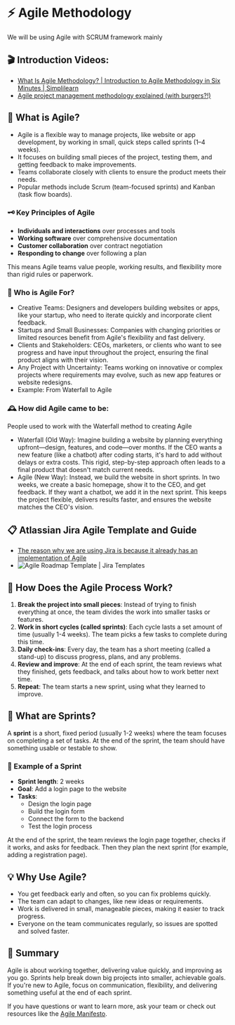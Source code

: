 # ⚡ Agile Methodology
We will be using Agile with SCRUM framework mainly

## 🎬 Introduction Videos:
- [What Is Agile Methodology? | Introduction to Agile Methodology in Six Minutes | Simplilearn](https://www.youtube.com/watch?v=8eVXTyIZ1Hs)
- [Agile project management methodology explained (with burgers?!)](https://www.youtube.com/watch?v=zi7uGg6FVM4)

## 🤔 What is Agile?
- Agile is a flexible way to manage projects, like website or app development, by working in small, quick steps called sprints (1–4 weeks).
- It focuses on building small pieces of the project, testing them, and getting feedback to make improvements.
- Teams collaborate closely with clients to ensure the product meets their needs.
- Popular methods include Scrum (team-focused sprints) and Kanban (task flow boards).

### 🗝️ Key Principles of Agile
- **Individuals and interactions** over processes and tools
- **Working software** over comprehensive documentation
- **Customer collaboration** over contract negotiation
- **Responding to change** over following a plan

This means Agile teams value people, working results, and flexibility more than rigid rules or paperwork.

### 👥 Who is Agile For?
- Creative Teams: Designers and developers building websites or apps, like your startup, who need to iterate quickly and incorporate client feedback.
- Startups and Small Businesses: Companies with changing priorities or limited resources benefit from Agile's flexibility and fast delivery.
- Clients and Stakeholders: CEOs, marketers, or clients who want to see progress and have input throughout the project, ensuring the final product aligns with their vision.
- Any Project with Uncertainty: Teams working on innovative or complex projects where requirements may evolve, such as new app features or website redesigns.
- Example: From Waterfall to Agile

### 🕰️ How did Agile came to be: 
People used to work with the Waterfall method to creating Agile
- Waterfall (Old Way): Imagine building a website by planning everything upfront—design, features, and code—over months. If the CEO wants a new feature (like a chatbot) after coding starts, it's hard to add without delays or extra costs. This rigid, step-by-step approach often leads to a final product that doesn't match current needs.
- Agile (New Way): Instead, we build the website in short sprints. In two weeks, we create a basic homepage, show it to the CEO, and get feedback. If they want a chatbot, we add it in the next sprint. This keeps the project flexible, delivers results faster, and ensures the website matches the CEO's vision.

## 📋 Atlassian Jira Agile Template and Guide
- [The reason why we are using Jira is because it already has an implementation of Agile](https://www.atlassian.com/software/jira/templates/agile-roadmap)
- ![Agile Roadmap Template | Jira Templates](https://media1.thehungryjpeg.com/thumbs2/ori_4061630_jq8bgxawsjwg371bq8rau2camswvzptnw4q9exwa_agile-project-management-development-methodology-infographic-agile-s.jpg)

## 🔄 How Does the Agile Process Work?
1. **Break the project into small pieces**: Instead of trying to finish everything at once, the team divides the work into smaller tasks or features.
2. **Work in short cycles (called sprints)**: Each cycle lasts a set amount of time (usually 1-4 weeks). The team picks a few tasks to complete during this time.
3. **Daily check-ins**: Every day, the team has a short meeting (called a stand-up) to discuss progress, plans, and any problems.
4. **Review and improve**: At the end of each sprint, the team reviews what they finished, gets feedback, and talks about how to work better next time.
5. **Repeat**: The team starts a new sprint, using what they learned to improve.

## 🏁 What are Sprints?
A **sprint** is a short, fixed period (usually 1-2 weeks) where the team focuses on completing a set of tasks. At the end of the sprint, the team should have something usable or testable to show.

### 📝 Example of a Sprint
- **Sprint length**: 2 weeks
- **Goal**: Add a login page to the website
- **Tasks**:
  - Design the login page
  - Build the login form
  - Connect the form to the backend
  - Test the login process

At the end of the sprint, the team reviews the login page together, checks if it works, and asks for feedback. Then they plan the next sprint (for example, adding a registration page).

## 💡 Why Use Agile?
- You get feedback early and often, so you can fix problems quickly.
- The team can adapt to changes, like new ideas or requirements.
- Work is delivered in small, manageable pieces, making it easier to track progress.
- Everyone on the team communicates regularly, so issues are spotted and solved faster.

## 📖 Summary
Agile is about working together, delivering value quickly, and improving as you go. Sprints help break down big projects into smaller, achievable goals. If you're new to Agile, focus on communication, flexibility, and delivering something useful at the end of each sprint.

If you have questions or want to learn more, ask your team or check out resources like the [Agile Manifesto](https://agilemanifesto.org/).